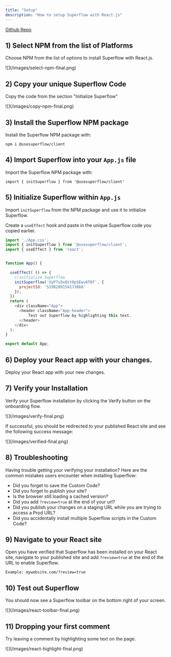 ```yaml
---
title: "Setup"
description: "How to setup Superflow with React.js"
---
```


[Github Repo](https://github.com/benjvelt/superflow-react)

## 1) Select NPM from the list of Platforms

Choose NPM from the list of options to install Superflow with React.js.

<Frame>
![](/images/select-npm-final.png)
</Frame>


## 2) Copy your unique Superflow Code

Copy the code from the section "Initialize Superflow"

<Frame>
![](/images/copy-npm-final.png)
</Frame>

## 3) Install the Superflow NPM package

Install the Superflow NPM package with:

```
npm i @usesuperflow/client
```

## 4) Import Superflow into your `App.js` file

Import the Superflow NPM package with:

```
import { initSuperflow } from '@usesuperflow/client'
```

## 5) Initialize Superflow within `App.js`

Import `initSuperflow` from the NPM package and use it to initialize Superflow.

Create a `useEffect` hook and paste in the unique Superflow code you copied earlier.


```js
import './App.css';
import { initSuperflow } from '@usesuperflow/client';
import { useEffect } from 'react';


function App() {

  useEffect( () => {
    //initialize Superflow
    initSuperflow('XyP7u3xQtt0pSEwv6T0f', {
      projectId: '5198289154173068'
    });
  })
  return (
    <div className="App">
      <header className="App-header">
          Test out Superflow by highlighting this text.
      </header>
    </div>
  );
}

export default App;
```
## 6) Deploy your React app with your changes.

Deploy your React app with your new changes.

## 7) Verify your Installation

Verify your Superflow installation by clicking the Verify button on the onboarding flow.

<Frame>
![](/images/verify-final.png)
</Frame>

If successful, you should be redirected to your published React site and see the following success message:

<Frame>
![](/images/verified-final.png)
</Frame>

## 8) Troubleshooting

Having trouble getting your verifying your installation? Here are the common mistakes users encounter when installing Superflow:

 - Did you forget to save the Custom Code?
 - Did you forget to publish your site?
 - Is the browser still loading a cached version?
 - Did you add `?review=true` at the end of your url?
 - Did you publish your changes on a staging URL while you are trying to access a Prod URL?
 - Did you accidentally install multiple Superflow scripts in the Custom Code?


## 9) Navigate to your React site 

Open you have verified that Superflow has been installed on your React site, navigate to your published site and add `?review=true` at the end of the URL to enable Superflow. 

`Example: mywebsite.com/?review=true`


## 10) Test out Superflow

You should now see a Superflow toolbar on the bottom right of your screen.

<Frame>
![](/images/react-toolbar-final.png)
</Frame>




## 11) Dropping your first comment
Try leaving a comment by highlighting some text on the page.

<Frame>
![](/images/react-highlight-final.png)
</Frame>